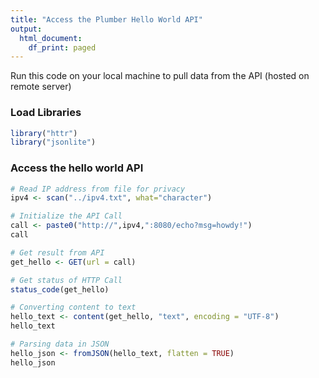 ```yaml
---
title: "Access the Plumber Hello World API"
output:
  html_document:
    df_print: paged
---
```


Run this code on your local machine to pull data from the API (hosted on remote server)

### Load Libraries

```r

library("httr")
library("jsonlite")

```

### Access the hello world API

```r

# Read IP address from file for privacy
ipv4 <- scan("../ipv4.txt", what="character")

# Initialize the API Call
call <- paste0("http://",ipv4,":8080/echo?msg=howdy!")
call

# Get result from API
get_hello <- GET(url = call)

# Get status of HTTP Call
status_code(get_hello)

# Converting content to text
hello_text <- content(get_hello, "text", encoding = "UTF-8")
hello_text

# Parsing data in JSON
hello_json <- fromJSON(hello_text, flatten = TRUE)
hello_json


```

